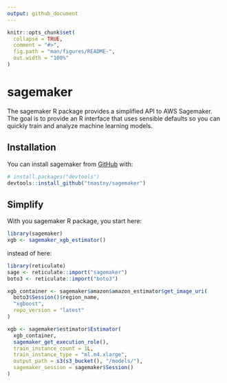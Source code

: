 ```yaml
---
output: github_document
---
```


<!-- README.md is generated from README.Rmd. Please edit that file -->

```r
knitr::opts_chunk$set(
  collapse = TRUE,
  comment = "#>",
  fig.path = "man/figures/README-",
  out.width = "100%"
)
```

# sagemaker

<!-- badges: start -->
<!-- badges: end -->

The sagemaker R package provides a simplified API to AWS Sagemaker. 
The goal is to provide an R interface
that uses sensible defaults 
so you can quickly train and analyze machine learning models.

## Installation

You can install sagemaker from [GitHub](https://github.com/) with:
```r
# install.packages("devtools")
devtools::install_github("tmastny/sagemaker")
```

## Simplify

With you sagemaker R package, you start here:

```r
library(sagemaker)
xgb <- sagemaker_xgb_estimator()
```

instead of here:

```r
library(reticulate)
sage <- reticulate::import("sagemaker")
boto3 <- reticulate::import("boto3")

xgb_container <- sagemaker$amazon$amazon_estimator$get_image_uri(
  boto3$Session()$region_name,
  "xgboost",
  repo_version = "latest"
)

xgb <- sagemaker$estimator$Estimator(
  xgb_container,
  sagemaker_get_execution_role(),
  train_instance_count = 1L,
  train_instance_type = "ml.m4.xlarge",
  output_path = s3(s3_bucket(), "/models/"),
  sagemaker_session = sagemaker$Session()
)
```


